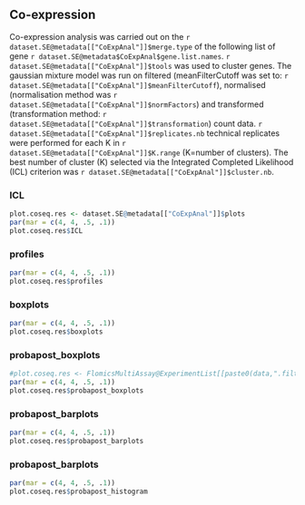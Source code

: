 ## Co-expression {.tabset}

Co-expression analysis was carried out on the `r dataset.SE@metadata[["CoExpAnal"]]$merge.type`
of the following list of gene `r dataset.SE@metadata$CoExpAnal$gene.list.names`. 
`r dataset.SE@metadata[["CoExpAnal"]]$tools` was used to cluster genes. 
The gaussian mixture model was run on filtered (meanFilterCutoff was set to: `r dataset.SE@metadata[["CoExpAnal"]]$meanFilterCutoff`), 
normalised (normalisation method was `r dataset.SE@metadata[["CoExpAnal"]]$normFactors`) 
and transformed (transformation method: `r dataset.SE@metadata[["CoExpAnal"]]$transformation`) count data.
`r dataset.SE@metadata[["CoExpAnal"]]$replicates.nb` technical replicates were performed for each K in `r dataset.SE@metadata[["CoExpAnal"]]$K.range` (K=number of clusters). 
The best number of cluster (K) selected via the Integrated Completed Likelihood (ICL) criterion 
was `r dataset.SE@metadata[["CoExpAnal"]]$cluster.nb`.


### ICL 


```r
plot.coseq.res <- dataset.SE@metadata[["CoExpAnal"]]$plots
par(mar = c(4, 4, .5, .1))
plot.coseq.res$ICL 
```

<!-- #### logLike  -->

<!-- ```{r ,echo=FALSE} -->
<!-- #plot.coseq.res <- FlomicsMultiAssay@ExperimentList[[paste0(data,".filtred")]]@metadata[["CoExpAnal"]]$plots -->
<!-- par(mar = c(4, 4, .5, .1)) -->
<!-- plot.coseq.res$logLike -->
<!-- ``` -->

### profiles  

```r
par(mar = c(4, 4, .5, .1))
plot.coseq.res$profiles 
```

### boxplots

```r
par(mar = c(4, 4, .5, .1))
plot.coseq.res$boxplots
```

### probapost_boxplots 

```r
#plot.coseq.res <- FlomicsMultiAssay@ExperimentList[[paste0(data,".filtred")]]@metadata[["CoExpAnal"]]$plots
par(mar = c(4, 4, .5, .1))
plot.coseq.res$probapost_boxplots 
```

### probapost_barplots

```r
par(mar = c(4, 4, .5, .1))
plot.coseq.res$probapost_barplots
```

### probapost_barplots

```r
par(mar = c(4, 4, .5, .1))
plot.coseq.res$probapost_histogram
```   


